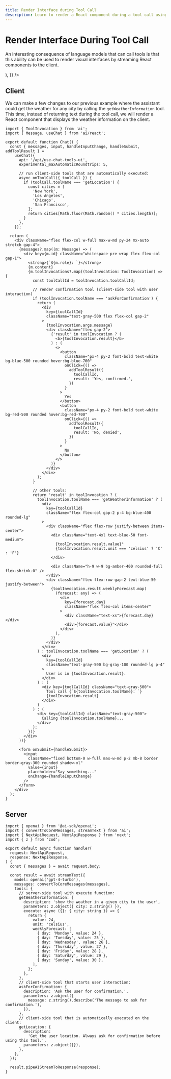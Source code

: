 ```yaml
---
title: Render Interface during Tool Call
description: Learn to render a React component during a tool call using the Vercel AI SDK in your Next.js application
---
```


# Render Interface During Tool Call

An interesting consequence of language models that can call tools is that this ability can be used to render visual interfaces by streaming React components to the client.

<Browser>
  <ChatGeneration
    history={[
      { role: 'User', content: 'How is it going?' },
      { role: 'Assistant', content: 'All good, how may I help you?' },
    ]}
    inputMessage={{
      role: 'User',
      content: 'What is the weather in San Francisco?',
    }}
    outputMessage={{
      role: 'Assistant',
      content: 'The weather is 24°C and sunny in San Francisco.',
      display: (
        <div className="py-4">
          <WeatherCard
            content={{
              weather: {
                temperature: 24,
                condition: 'Sunny',
              },
            }}
          />
        </div>
      ),
    }}
  />
</Browser>

## Client

We can make a few changes to our previous example where the assistant could get the weather for any city by calling the `getWeatherInformation` tool. This time, instead of returning text during the tool call, we will render a React component that displays the weather information on the client.

```tsx filename='pages/index.tsx'
import { ToolInvocation } from 'ai';
import { Message, useChat } from 'ai/react';

export default function Chat() {
  const { messages, input, handleInputChange, handleSubmit, addToolResult } =
    useChat({
      api: '/api/use-chat-tools-ui',
      experimental_maxAutomaticRoundtrips: 5,

      // run client-side tools that are automatically executed:
      async onToolCall({ toolCall }) {
        if (toolCall.toolName === 'getLocation') {
          const cities = [
            'New York',
            'Los Angeles',
            'Chicago',
            'San Francisco',
          ];
          return cities[Math.floor(Math.random() * cities.length)];
        }
      },
    });

  return (
    <div className="flex flex-col w-full max-w-md py-24 mx-auto stretch gap-4">
      {messages?.map((m: Message) => (
        <div key={m.id} className="whitespace-pre-wrap flex flex-col gap-1">
          <strong>{`${m.role}: `}</strong>
          {m.content}
          {m.toolInvocations?.map((toolInvocation: ToolInvocation) => {
            const toolCallId = toolInvocation.toolCallId;

            // render confirmation tool (client-side tool with user interaction)
            if (toolInvocation.toolName === 'askForConfirmation') {
              return (
                <div
                  key={toolCallId}
                  className="text-gray-500 flex flex-col gap-2"
                >
                  {toolInvocation.args.message}
                  <div className="flex gap-2">
                    {'result' in toolInvocation ? (
                      <b>{toolInvocation.result}</b>
                    ) : (
                      <>
                        <button
                          className="px-4 py-2 font-bold text-white bg-blue-500 rounded hover:bg-blue-700"
                          onClick={() =>
                            addToolResult({
                              toolCallId,
                              result: 'Yes, confirmed.',
                            })
                          }
                        >
                          Yes
                        </button>
                        <button
                          className="px-4 py-2 font-bold text-white bg-red-500 rounded hover:bg-red-700"
                          onClick={() =>
                            addToolResult({
                              toolCallId,
                              result: 'No, denied',
                            })
                          }
                        >
                          No
                        </button>
                      </>
                    )}
                  </div>
                </div>
              );
            }

            // other tools:
            return 'result' in toolInvocation ? (
              toolInvocation.toolName === 'getWeatherInformation' ? (
                <div
                  key={toolCallId}
                  className="flex flex-col gap-2 p-4 bg-blue-400 rounded-lg"
                >
                  <div className="flex flex-row justify-between items-center">
                    <div className="text-4xl text-blue-50 font-medium">
                      {toolInvocation.result.value}°
                      {toolInvocation.result.unit === 'celsius' ? 'C' : 'F'}
                    </div>

                    <div className="h-9 w-9 bg-amber-400 rounded-full flex-shrink-0" />
                  </div>
                  <div className="flex flex-row gap-2 text-blue-50 justify-between">
                    {toolInvocation.result.weeklyForecast.map(
                      (forecast: any) => (
                        <div
                          key={forecast.day}
                          className="flex flex-col items-center"
                        >
                          <div className="text-xs">{forecast.day}</div>
                          <div>{forecast.value}°</div>
                        </div>
                      ),
                    )}
                  </div>
                </div>
              ) : toolInvocation.toolName === 'getLocation' ? (
                <div
                  key={toolCallId}
                  className="text-gray-500 bg-gray-100 rounded-lg p-4"
                >
                  User is in {toolInvocation.result}.
                </div>
              ) : (
                <div key={toolCallId} className="text-gray-500">
                  Tool call {`${toolInvocation.toolName}: `}
                  {toolInvocation.result}
                </div>
              )
            ) : (
              <div key={toolCallId} className="text-gray-500">
                Calling {toolInvocation.toolName}...
              </div>
            );
          })}
        </div>
      ))}

      <form onSubmit={handleSubmit}>
        <input
          className="fixed bottom-0 w-full max-w-md p-2 mb-8 border border-gray-300 rounded shadow-xl"
          value={input}
          placeholder="Say something..."
          onChange={handleInputChange}
        />
      </form>
    </div>
  );
}
```

## Server

```tsx filename='api/chat.ts'
import { openai } from '@ai-sdk/openai';
import { convertToCoreMessages, streamText } from 'ai';
import { NextApiRequest, NextApiResponse } from 'next';
import { z } from 'zod';

export default async function handler(
  request: NextApiRequest,
  response: NextApiResponse,
) {
  const { messages } = await request.body;

  const result = await streamText({
    model: openai('gpt-4-turbo'),
    messages: convertToCoreMessages(messages),
    tools: {
      // server-side tool with execute function:
      getWeatherInformation: {
        description: 'show the weather in a given city to the user',
        parameters: z.object({ city: z.string() }),
        execute: async ({}: { city: string }) => {
          return {
            value: 24,
            unit: 'celsius',
            weeklyForecast: [
              { day: 'Monday', value: 24 },
              { day: 'Tuesday', value: 25 },
              { day: 'Wednesday', value: 26 },
              { day: 'Thursday', value: 27 },
              { day: 'Friday', value: 28 },
              { day: 'Saturday', value: 29 },
              { day: 'Sunday', value: 30 },
            ],
          };
        },
      },
      // client-side tool that starts user interaction:
      askForConfirmation: {
        description: 'Ask the user for confirmation.',
        parameters: z.object({
          message: z.string().describe('The message to ask for confirmation.'),
        }),
      },
      // client-side tool that is automatically executed on the client:
      getLocation: {
        description:
          'Get the user location. Always ask for confirmation before using this tool.',
        parameters: z.object({}),
      },
    },
  });

  result.pipeAIStreamToResponse(response);
}
```
